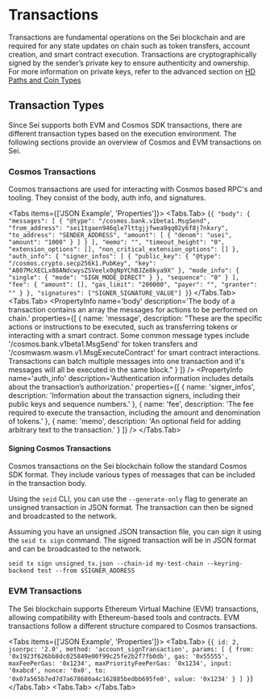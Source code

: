 
# Transactions

Transactions are fundamental operations on the Sei blockchain and are required for any state updates on chain such as token transfers, account creation, and smart contract execution. Transactions are cryptographically signed by the sender’s private key to ensure authenticity and ownership. For more information on private keys, refer to the advanced section on [HD Paths and Coin Types](/dev-advanced-concepts/hd-path-coin-types)

## Transaction Types

Since Sei supports both EVM and Cosmos SDK transactions, there are different transaction types based on the execution environment. The following sections provide an overview of Cosmos and EVM transactions on Sei.

### Cosmos Transactions

Cosmos transactions are used for interacting with Cosmos based RPC's and tooling. They consist of the body, auth info, and signatures.

<Tabs items={['JSON Example', 'Properties']}>
	<Tabs.Tab>
		<StyledSyntaxHighlighter language='json'>
			{`
{
      "body": {
        "messages": [
          {
            "@type": "/cosmos.bank.v1beta1.MsgSend",
            "from_address": "sei1tgaen946qle7lttgjjfwea9qq02y6f8j7nkxry",
            "to_address": "SENDER_ADDRESS",
            "amount": [
              {
                "denom": "usei",
                "amount": "1000"
              }
            ]
          }
        ],
        "memo": "",
        "timeout_height": "0",
        "extension_options": [],
        "non_critical_extension_options": []
      },
      "auth_info": {
        "signer_infos": [
          {
            "public_key": {
              "@type": "/cosmos.crypto.secp256k1.PubKey",
              "key": "A807McXECLx88ANdcwysZSVeelx0gNpYChBJZe8kya9X"
            },
            "mode_info": {
              "single": {
                "mode": "SIGN_MODE_DIRECT"
              }
            },
            "sequence": "0"
          }
        ],
        "fee": {
          "amount": [],
          "gas_limit": "200000",
          "payer": "",
          "granter": ""
        }
      },
      "signatures": ["SIGNER_SIGNATURE_VALUE"]
    }
				`}
		</StyledSyntaxHighlighter>
	</Tabs.Tab>
	<Tabs.Tab>
		<Flex direction='column' gap='md'>
			<PropertyInfo
				name='body'
				description='The body of a transaction contains an array the messages for actions to be performed on chain.'
				properties={[
					{
						name: 'message',
						description:
							"These are the specific actions or instructions to be executed, such as transferring tokens or interacting with a smart contract. Some common message types include '/cosmos.bank.v1beta1.MsgSend' for token transfers and '/cosmwasm.wasm.v1.MsgExecuteContract' for smart contract interactions. Transactions can batch multiple messages into one transaction and it's messages will all be executed in the same block."
					}
				]}
			/>
			<PropertyInfo
				name='auth_info'
				description='Authentication information includes details about the transaction’s authorization.'
				properties={[
					{ name: 'signer_infos', description: 'Information about the transaction signers, including their public keys and sequence numbers.' },
					{ name: 'fee', description: 'The fee required to execute the transaction, including the amount and denomination of tokens.' },
					{ name: 'memo', description: 'An optional field for adding arbitrary text to the transaction.' }
				]}
			/>
			<PropertyInfo name='signatures' description='The output of the signers pubkey signing the `body` and `auth_info` of this transaction.' />
		</Flex>
	</Tabs.Tab>
</Tabs>

#### Signing Cosmos Transactions

Cosmos transactions on the Sei blockchain follow the standard Cosmos SDK format. They include various types of messages that can be included in the transaction body.

Using the `seid` CLI, you can use the `--generate-only` flag to generate an unsigned transaction in JSON format. The transaction can then be signed and broadcasted to the network.

Assuming you have an unsigned JSON transaction file, you can sign it using the `seid tx sign` command. The signed transaction will be in JSON format and can be broadcasted to the network.

`seid tx sign unsigned_tx.json --chain-id my-test-chain --keyring-backend test --from $SIGNER_ADDRESS`

### EVM Transactions

The Sei blockchain supports Ethereum Virtual Machine (EVM) transactions, allowing compatibility with Ethereum-based tools and contracts. EVM transactions follow a different structure compared to Cosmos transactions.

<Tabs items={['JSON Example', 'Properties']}>
	<Tabs.Tab>
		<StyledSyntaxHighlighter language='json'>
			{`
					{
	id: 2,
	jsonrpc: '2.0',
	method: 'account_signTransaction',
	params: [
{
	from: '0x1923f626bb8dc025849e00f99c25fe2b2f7fb0db',
	gas: '0x55555',
	maxFeePerGas: '0x1234',
	maxPriorityFeePerGas: '0x1234',
	input: '0xabcd',
	nonce: '0x0',
	to: '0x07a565b7ed7d7a678680a4c162885bedbb695fe0',
	value: '0x1234'
}
	]
}
					`}
		</StyledSyntaxHighlighter>
	</Tabs.Tab>
	<Tabs.Tab>
		<Paper withBorder p='md' mt='lg'>
			<Flex direction='column' gap='md'>
				<PropertyInfo
					name='from'
					description='the address of the sender, that will be signing the transaction. This will be an externally-owned account as contract accounts cannot send transactions.'
				/>
				<PropertyInfo
					name='to'
					description='the receiving address (if an externally-owned account, the transaction will transfer value. If a contract account, the transaction will execute the contract code)'
				/>
				<PropertyInfo
					name='signature'
					description='the identifier of the sender. This is generated when the senders private key signs the transaction and confirms the sender has authorized this transaction'
				/>
				<PropertyInfo name='nonce' description='a sequentially incrementing counter which indicates the transaction number from the account' />
				<PropertyInfo name='data' description='The input data for contract execution. For simple transfers, this is usually empty.' />
				<PropertyInfo name='value' description='amount of SEI (ETH) to transfer from sender to recipient (denominated in WEI, where 1SEI equals 1e+18wei)' />
				<PropertyInfo
					name='gasLimit'
					description='the maximum amount of gas units that can be consumed by the transaction. The EVM specifies the units of gas required by each computational step'
				/>
				<PropertyInfo name='maxPriorityFeePerGas' description='the maximum price of the consumed gas to be included as a tip to the validator' />
				<PropertyInfo
					name='maxFeePerGas'
					description='the maximum fee per unit of gas willing to be paid for the transaction (inclusive of baseFeePerGas and maxPriorityFeePerGas)'
				/>
			</Flex>
		</Paper>
	</Tabs.Tab>
</Tabs>
